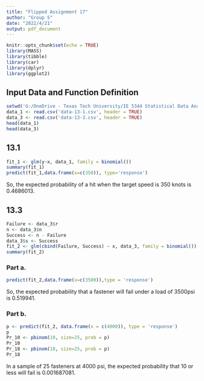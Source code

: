 ---
title: "Flipped Assignment 17"
author: "Group 5"
date: "2022/4/21"
output: pdf_document
---

```{r setup, include=FALSE}
knitr::opts_chunk$set(echo = TRUE)
library(MASS)
library(tibble)
library(car)
library(dplyr)
library(ggplot2)
```

## Input Data and Function Definition
```{r setup1, echo=TRUE}
setwd('G:/OneDrive - Texas Tech University/IE 5344 Statistical Data Analysis/Flipped Assignment 17')
data_1 <- read.csv('data-13-1.csv', header = TRUE)
data_3 <- read.csv('data-13-3.csv', header = TRUE)
head(data_1)
head(data_3)
```

## 13.1
```{r 1, echo=TRUE}
fit_1 <- glm(y~x, data_1, family = binomial())
summary(fit_1)
predict(fit_1,data.frame(x=c(350)), type='response')
```

So, the expected probability of a hit when the target speed is 350 knots is 0.4686013.

## 13.3
```{r 3, echo=TRUE}
Failure <- data_3$r
n <- data_3$n
Success <- n - Failure
data_3$s <- Success
fit_2 <- glm(cbind(Failure, Success) ~ x, data_3, family = binomial())
summary(fit_2)
```

### Part a.
```{r 3a, echo=TRUE}
predict(fit_2,data.frame(x=c(3500)),type = 'response')
```

So, the expected probability that a fastener will fail under a load of 3500psi is 0.519941.

### Part b.
```{r 3b, echo=TRUE}
p <- predict(fit_2, data.frame(x = c(4000)), type = 'response')
p
Pr_10 <- pbinom(10, size=25, prob = p)
Pr_10
Pr_18 <- pbinom(18, size=25, prob = p)
Pr_18

```

In a sample of 25 fasteners at 4000 psi, the expected probability that 10 or less will fail is 0.001687081.